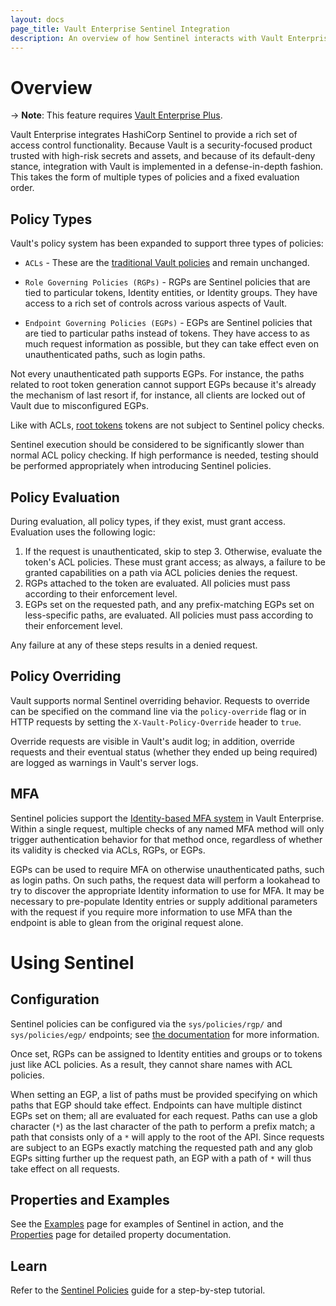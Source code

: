 ```yaml
---
layout: docs
page_title: Vault Enterprise Sentinel Integration
description: An overview of how Sentinel interacts with Vault Enterprise.
---
```


# Overview

-> **Note**: This feature requires [Vault Enterprise Plus](https://www.hashicorp.com/products/vault/).

Vault Enterprise integrates HashiCorp Sentinel to provide a rich set of access
control functionality. Because Vault is a security-focused product trusted with
high-risk secrets and assets, and because of its default-deny stance,
integration with Vault is implemented in a defense-in-depth fashion. This takes
the form of multiple types of policies and a fixed evaluation order.

## Policy Types

Vault's policy system has been expanded to support three types of policies:

- `ACLs` - These are the [traditional Vault
  policies](/docs/concepts/policies) and remain unchanged.

- `Role Governing Policies (RGPs)` - RGPs are Sentinel policies that are tied
  to particular tokens, Identity entities, or Identity groups. They have access
  to a rich set of controls across various aspects of Vault.

- `Endpoint Governing Policies (EGPs)` - EGPs are Sentinel policies that are
  tied to particular paths instead of tokens. They have access to as much
  request information as possible, but they can take effect even on
  unauthenticated paths, such as login paths.

Not every unauthenticated path supports EGPs. For instance, the paths related
to root token generation cannot support EGPs because it's already the mechanism
of last resort if, for instance, all clients are locked out of Vault due to
misconfigured EGPs.

Like with ACLs, [root tokens](/docs/concepts/tokens#root-tokens) tokens
are not subject to Sentinel policy checks.

Sentinel execution should be considered to be significantly slower than normal
ACL policy checking. If high performance is needed, testing should be performed
appropriately when introducing Sentinel policies.

## Policy Evaluation

During evaluation, all policy types, if they exist, must grant access.
Evaluation uses the following logic:

1. If the request is unauthenticated, skip to step 3. Otherwise, evaluate the
   token's ACL policies. These must grant access; as always, a failure to be
   granted capabilities on a path via ACL policies denies the request.
1. RGPs attached to the token are evaluated. All policies must pass according
   to their enforcement level.
1. EGPs set on the requested path, and any prefix-matching EGPs set on
   less-specific paths, are evaluated. All policies must pass according to
   their enforcement level.

Any failure at any of these steps results in a denied request.

## Policy Overriding

Vault supports normal Sentinel overriding behavior. Requests to override can be
specified on the command line via the `policy-override` flag or in HTTP
requests by setting the `X-Vault-Policy-Override` header to `true`.

Override requests are visible in Vault's audit log; in addition, override
requests and their eventual status (whether they ended up being required) are
logged as warnings in Vault's server logs.

## MFA

Sentinel policies support the [Identity-based MFA
system](/docs/enterprise/mfa) in Vault Enterprise. Within a single
request, multiple checks of any named MFA method will only trigger
authentication behavior for that method once, regardless of whether its
validity is checked via ACLs, RGPs, or EGPs.

EGPs can be used to require MFA on otherwise unauthenticated paths, such as
login paths. On such paths, the request data will perform a lookahead to try to
discover the appropriate Identity information to use for MFA. It may be
necessary to pre-populate Identity entries or supply additional parameters with
the request if you require more information to use MFA than the endpoint is
able to glean from the original request alone.

# Using Sentinel

## Configuration

Sentinel policies can be configured via the `sys/policies/rgp/` and
`sys/policies/egp/` endpoints; see [the
documentation](/api/system/policies) for more information.

Once set, RGPs can be assigned to Identity entities and groups or to tokens
just like ACL policies. As a result, they cannot share names with ACL policies.

When setting an EGP, a list of paths must be provided specifying on which paths
that EGP should take effect. Endpoints can have multiple distinct EGPs set on
them; all are evaluated for each request. Paths can use a glob character (`*`)
as the last character of the path to perform a prefix match; a path that
consists only of a `*` will apply to the root of the API. Since requests are
subject to an EGPs exactly matching the requested path and any glob EGPs
sitting further up the request path, an EGP with a path of `*` will thus take
effect on all requests.

## Properties and Examples

See the [Examples](/docs/enterprise/sentinel/examples) page for examples
of Sentinel in action, and the
[Properties](/docs/enterprise/sentinel/properties) page for detailed
property documentation.

## Learn

Refer to the [Sentinel Policies](https://learn.hashicorp.com/vault/identity-access-management/iam-sentinel)
guide for a step-by-step tutorial.
